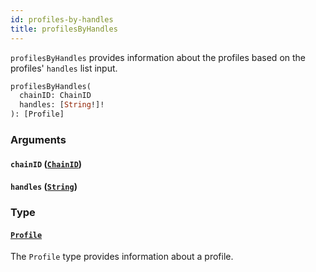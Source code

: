 ```yaml
---
id: profiles-by-handles
title: profilesByHandles
---
```



`profilesByHandles` provides information about the profiles based on the profiles' `handles` list input.

```graphql
profilesByHandles(
  chainID: ChainID
  handles: [String!]!
): [Profile]
```


### Arguments

#### `chainID` ([`ChainID`](/cyberconnect/reference/scalars/chain-id))




#### `handles` ([`String`](/cyberconnect/reference/scalars/string))




### Type

#### [`Profile`](/cyberconnect/reference/objects/profile) 

The `Profile` type provides information about a profile.




